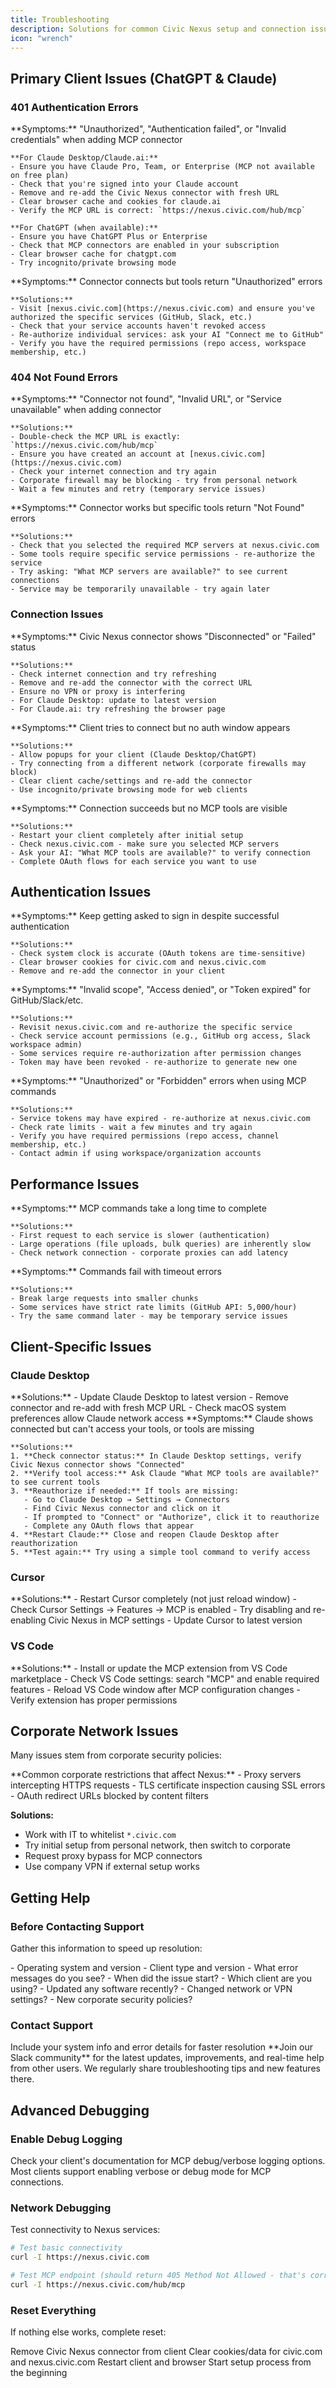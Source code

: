 ```yaml
---
title: Troubleshooting
description: Solutions for common Civic Nexus setup and connection issues
icon: "wrench"
---
```


## Primary Client Issues (ChatGPT & Claude)

### 401 Authentication Errors

<AccordionGroup>
  <Accordion title="401 Unauthorized - ChatGPT/Claude Connector" icon="key">
    **Symptoms:** "Unauthorized", "Authentication failed", or "Invalid credentials" when adding MCP connector
    
    **For Claude Desktop/Claude.ai:**
    - Ensure you have Claude Pro, Team, or Enterprise (MCP not available on free plan)
    - Check that you're signed into your Claude account
    - Remove and re-add the Civic Nexus connector with fresh URL
    - Clear browser cache and cookies for claude.ai
    - Verify the MCP URL is correct: `https://nexus.civic.com/hub/mcp`
    
    **For ChatGPT (when available):**
    - Ensure you have ChatGPT Plus or Enterprise
    - Check that MCP connectors are enabled in your subscription
    - Clear browser cache for chatgpt.com
    - Try incognito/private browsing mode
  </Accordion>
  
  <Accordion title="401 During Tool Usage" icon="exclamation-triangle">
    **Symptoms:** Connector connects but tools return "Unauthorized" errors
    
    **Solutions:**
    - Visit [nexus.civic.com](https://nexus.civic.com) and ensure you've authorized the specific services (GitHub, Slack, etc.)
    - Check that your service accounts haven't revoked access
    - Re-authorize individual services: ask your AI "Connect me to GitHub"
    - Verify you have the required permissions (repo access, workspace membership, etc.)
  </Accordion>
</AccordionGroup>

### 404 Not Found Errors

<AccordionGroup>
  <Accordion title="404 Connector Not Found" icon="link-slash">
    **Symptoms:** "Connector not found", "Invalid URL", or "Service unavailable" when adding connector
    
    **Solutions:**
    - Double-check the MCP URL is exactly: `https://nexus.civic.com/hub/mcp`
    - Ensure you have created an account at [nexus.civic.com](https://nexus.civic.com)
    - Check your internet connection and try again
    - Corporate firewall may be blocking - try from personal network
    - Wait a few minutes and retry (temporary service issues)
  </Accordion>
  
  <Accordion title="404 During Tool Usage" icon="server">
    **Symptoms:** Connector works but specific tools return "Not Found" errors
    
    **Solutions:**
    - Check that you selected the required MCP servers at nexus.civic.com
    - Some tools require specific service permissions - re-authorize the service
    - Try asking: "What MCP servers are available?" to see current connections
    - Service may be temporarily unavailable - try again later
  </Accordion>
</AccordionGroup>

### Connection Issues

<AccordionGroup>
  <Accordion title="Connector shows as disconnected" icon="link-slash">
    **Symptoms:** Civic Nexus connector shows "Disconnected" or "Failed" status
    
    **Solutions:**
    - Check internet connection and try refreshing
    - Remove and re-add the connector with the correct URL
    - Ensure no VPN or proxy is interfering
    - For Claude Desktop: update to latest version
    - For Claude.ai: try refreshing the browser page
  </Accordion>
  
  <Accordion title="Authentication popup blocked" icon="shield">
    **Symptoms:** Client tries to connect but no auth window appears
    
    **Solutions:**
    - Allow popups for your client (Claude Desktop/ChatGPT)
    - Try connecting from a different network (corporate firewalls may block)
    - Clear client cache/settings and re-add the connector
    - Use incognito/private browsing mode for web clients
  </Accordion>
  
  <Accordion title="Tools don't appear after connecting" icon="server">
    **Symptoms:** Connection succeeds but no MCP tools are visible
    
    **Solutions:**
    - Restart your client completely after initial setup
    - Check nexus.civic.com - make sure you selected MCP servers
    - Ask your AI: "What MCP tools are available?" to verify connection
    - Complete OAuth flows for each service you want to use
  </Accordion>
</AccordionGroup>

## Authentication Issues

<AccordionGroup>
  <Accordion title="Repeated login prompts" icon="key">
    **Symptoms:** Keep getting asked to sign in despite successful authentication
    
    **Solutions:**
    - Check system clock is accurate (OAuth tokens are time-sensitive)
    - Clear browser cookies for civic.com and nexus.civic.com
    - Remove and re-add the connector in your client
  </Accordion>
  
  <Accordion title="OAuth errors from connected services" icon="exclamation-triangle">
    **Symptoms:** "Invalid scope", "Access denied", or "Token expired" for GitHub/Slack/etc.
    
    **Solutions:**
    - Revisit nexus.civic.com and re-authorize the specific service
    - Check service account permissions (e.g., GitHub org access, Slack workspace admin)
    - Some services require re-authorization after permission changes
    - Token may have been revoked - re-authorize to generate new one
  </Accordion>
  
  <Accordion title="403/401 errors" icon="lock">
    **Symptoms:** "Unauthorized" or "Forbidden" errors when using MCP commands
    
    **Solutions:**
    - Service tokens may have expired - re-authorize at nexus.civic.com
    - Check rate limits - wait a few minutes and try again
    - Verify you have required permissions (repo access, channel membership, etc.)
    - Contact admin if using workspace/organization accounts
  </Accordion>
</AccordionGroup>

## Performance Issues

<AccordionGroup>
  <Accordion title="Slow responses" icon="hourglass">
    **Symptoms:** MCP commands take a long time to complete
    
    **Solutions:**
    - First request to each service is slower (authentication)
    - Large operations (file uploads, bulk queries) are inherently slow
    - Check network connection - corporate proxies can add latency
  </Accordion>
  
  <Accordion title="Timeouts" icon="clock">
    **Symptoms:** Commands fail with timeout errors
    
    **Solutions:**
    - Break large requests into smaller chunks
    - Some services have strict rate limits (GitHub API: 5,000/hour)
    - Try the same command later - may be temporary service issues
  </Accordion>
</AccordionGroup>

## Client-Specific Issues

### Claude Desktop

<AccordionGroup>
  <Accordion title="Connector shows as disconnected" icon="claude">
    **Solutions:**
    - Update Claude Desktop to latest version
    - Remove connector and re-add with fresh MCP URL
    - Check macOS system preferences allow Claude network access
  </Accordion>
  
  <Accordion title="Tools not working or unavailable" icon="tools">
    **Symptoms:** Claude shows connected but can't access your tools, or tools are missing
    
    **Solutions:**
    1. **Check connector status:** In Claude Desktop settings, verify Civic Nexus connector shows "Connected"
    2. **Verify tool access:** Ask Claude "What MCP tools are available?" to see current tools
    3. **Reauthorize if needed:** If tools are missing:
       - Go to Claude Desktop → Settings → Connectors
       - Find Civic Nexus connector and click on it
       - If prompted to "Connect" or "Authorize", click it to reauthorize
       - Complete any OAuth flows that appear
    4. **Restart Claude:** Close and reopen Claude Desktop after reauthorization
    5. **Test again:** Try using a simple tool command to verify access
  </Accordion>
</AccordionGroup>

### Cursor

<AccordionGroup>
  <Accordion title="MCP features not working after install" icon="cursor">
    **Solutions:**
    - Restart Cursor completely (not just reload window)
    - Check Cursor Settings → Features → MCP is enabled
    - Try disabling and re-enabling Civic Nexus in MCP settings
    - Update Cursor to latest version
  </Accordion>
</AccordionGroup>

### VS Code

<AccordionGroup>
  <Accordion title="MCP extension not loading" icon="code">
    **Solutions:**
    - Install or update the MCP extension from VS Code marketplace
    - Check VS Code settings: search "MCP" and enable required features
    - Reload VS Code window after MCP configuration changes
    - Verify extension has proper permissions
  </Accordion>
</AccordionGroup>

## Corporate Network Issues

Many issues stem from corporate security policies:

<Warning>
**Common corporate restrictions that affect Nexus:**
- Proxy servers intercepting HTTPS requests  
- TLS certificate inspection causing SSL errors
- OAuth redirect URLs blocked by content filters
</Warning>

**Solutions:**
- Work with IT to whitelist `*.civic.com` 
- Try initial setup from personal network, then switch to corporate
- Request proxy bypass for MCP connectors
- Use company VPN if external setup works

## Getting Help

### Before Contacting Support

Gather this information to speed up resolution:

<Steps>
  <Step title="System Info">
    - Operating system and version
    - Client type and version
  </Step>
  <Step title="Connection Details">
    - What error messages do you see?
    - When did the issue start?
    - Which client are you using?
  </Step>
  <Step title="Recent Changes">
    - Updated any software recently?
    - Changed network or VPN settings?
    - New corporate security policies?
  </Step>
</Steps>

### Contact Support

<Card title="Get Personalized Help" icon="slack" href="https://join.slack.com/t/civic-developers/shared_invite/zt-37tv9fyo7-aDT43mUjOFQwdQFmfZLTRw">
  Include your system info and error details for faster resolution
</Card>

<Info>
**Join our Slack community** for the latest updates, improvements, and real-time help from other users. We regularly share troubleshooting tips and new features there.
</Info>

## Advanced Debugging

### Enable Debug Logging

Check your client's documentation for MCP debug/verbose logging options. Most clients support enabling verbose or debug mode for MCP connections.

### Network Debugging

Test connectivity to Nexus services:

```bash
# Test basic connectivity
curl -I https://nexus.civic.com

# Test MCP endpoint (should return 405 Method Not Allowed - that's correct)
curl -I https://nexus.civic.com/hub/mcp
```

### Reset Everything

If nothing else works, complete reset:

<Steps>
  <Step title="Clear Client Settings">
    Remove Civic Nexus connector from client
  </Step>
  <Step title="Clear Browser Data">
    Clear cookies/data for civic.com and nexus.civic.com
  </Step>
  <Step title="Restart">
    Restart client and browser
  </Step>
  <Step title="Reconfigure">
    Start setup process from the beginning
  </Step>
</Steps>
